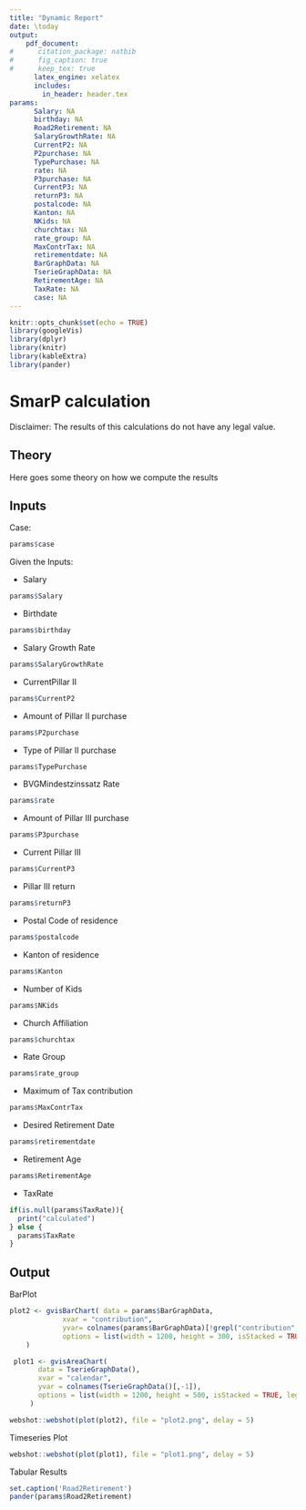 ```yaml
---
title: "Dynamic Report"
date: \today
output: 
    pdf_document:
#      citation_package: natbib
#      fig_caption: true
#      keep_tex: true
      latex_engine: xelatex
      includes:
        in_header: header.tex
params:
      Salary: NA
      birthday: NA
      Road2Retirement: NA
      SalaryGrowthRate: NA
      CurrentP2: NA
      P2purchase: NA
      TypePurchase: NA
      rate: NA
      P3purchase: NA
      CurrentP3: NA
      returnP3: NA
      postalcode: NA
      Kanton: NA
      NKids: NA
      churchtax: NA
      rate_group: NA
      MaxContrTax: NA
      retirementdate: NA
      BarGraphData: NA
      TserieGraphData: NA
      RetirementAge: NA
      TaxRate: NA
      case: NA
---
```


```r
knitr::opts_chunk$set(echo = TRUE)
library(googleVis)
library(dplyr)
library(knitr)
library(kableExtra)
library(pander)
```


# SmarP calculation


Disclaimer: The results of this calculations do not have any legal value.

## Theory

Here goes some theory on how we compute the results

## Inputs

Case:

```r
params$case
```

Given the Inputs:

* Salary

```r
params$Salary
```

* Birthdate

```r
params$birthday
```

* Salary Growth Rate
```r
params$SalaryGrowthRate
```

* CurrentPillar II

```r
params$CurrentP2
```

* Amount of Pillar II purchase

```r
params$P2purchase
```

* Type of Pillar II purchase

```r
params$TypePurchase
```

* BVGMindestzinssatz Rate

```r
params$rate
```

* Amount of Pillar III purchase

```r
params$P3purchase
```

* Current Pillar III

```r
params$CurrentP3
```

* Pillar III return

```r
params$returnP3
```

* Postal Code of residence

```r
params$postalcode
```

* Kanton of residence

```r
params$Kanton
```

* Number of Kids

```r
params$NKids
```

* Church Affiliation
```r
params$churchtax
```

* Rate Group
```r
params$rate_group
```

* Maximum of Tax contribution

```r
params$MaxContrTax
```

* Desired Retirement Date

```r
params$retirementdate
```

* Retirement Age

```r
params$RetirementAge
```

* TaxRate

```r
if(is.null(params$TaxRate)){
  print("calculated")
} else {
  params$TaxRate
}
```

## Output

BarPlot

```r
plot2 <- gvisBarChart( data = params$BarGraphData,
             xvar = "contribution",
             yvar= colnames(params$BarGraphData)[!grepl("contribution", colnames(params$BarGraphData))],
             options = list(width = 1200, height = 300, isStacked = TRUE, vAxes = "[{minValue:0}]", legend = "none")
    )

 plot1 <- gvisAreaChart(
       data = TserieGraphData(),
       xvar = "calendar",
       yvar = colnames(TserieGraphData()[,-1]),
       options = list(width = 1200, height = 500, isStacked = TRUE, legend = "bottom")
     )
```

```r
webshot::webshot(plot(plot2), file = "plot2.png", delay = 5)
```


Timeseries Plot

```r
webshot::webshot(plot(plot1), file = "plot1.png", delay = 5)
```

Tabular Results

<!-- ```{r} -->
<!-- kable(params$Road2Retirement,  format = "latex", booktabs = TRUE, caption = "Time progress of Retirement Pension Fund")  %>% -->
<!--           kable_styling(latex_options = "scale_down") -->
<!-- ``` -->

```r
set.caption('Road2Retirement')
pander(params$Road2Retirement)
```